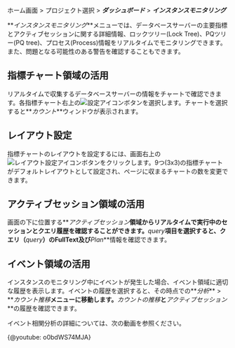 ホーム画面 > プロジェクト選択 > **_ダッシュボード_** > **_インスタンスモニタリング_**

<ProdImg img="db-instance-monitoring.png" desc="インスタンスモニタリング" />

**_インスタンスモニタリング_**メニューでは、データベースサーバーの主要指標とアクティブセッションに関する詳細情報、ロックツリー(Lock Tree)、PQツリー(PQ tree)、プロセス(Process)情報をリアルタイムでモニタリングできます。また、問題となる可能性のある警告を確認することもできます。

## 指標チャート領域の活用

リアルタイムで収集するデータベースサーバーの情報をチャートで確認できます。各指標チャート右上の![設定アイコン](/img/ico-setting.svg)ボタンを選択します。チャートを選択すると**_カウント_**ウィンドウが表示されます。

<ImgLang img='db-select-count.png' desc='カウントウィンドウ' />

## レイアウト設定

指標チャートのレイアウトを設定するには、画面右上の![レイアウト設定アイコン](/img/ico-layout-set.svg)ボタンをクリックします。9つ(3x3)の指標チャートがデフォルトレイアウトとして設定され、ページに収まるチャートの数を変更できます。

<ImgLang img="db-layout-set.png" desc="レイアウト設定" />

## アクティブセッション領域の活用

画面の下に位置する**_アクティブセッション_**領域からリアルタイムで実行中のセッションとクエリ履歴を確認することができます。**_query_**項目を選択すると、クエリ（**_query_**）のFullText及び**_Plan_**情報を確認できます。

## イベント領域の活用

インスタンスのモニタリング中にイベントが発生した場合、イベント領域に適切な履歴を表示します。イベントの履歴を選択すると、その時点での**_分析_** > **_カウント推移_**メニューに移動します。**_カウントの推移_**と**_アクティブセッション_**の履歴を確認できます。

イベント相関分析の詳細については、次の動画を参照ください。

{@youtube: o0bdWS74MJA}
